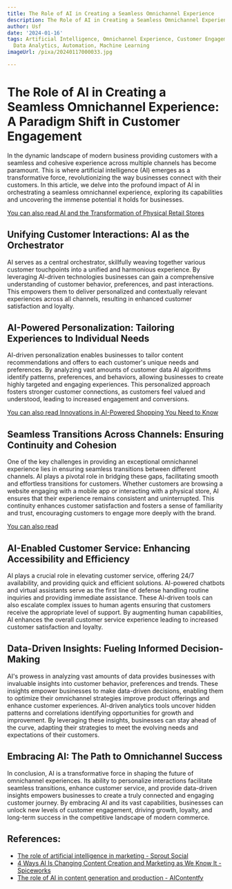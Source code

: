 ```yaml
---
title: The Role of AI in Creating a Seamless Omnichannel Experience
description: The Role of AI in Creating a Seamless Omnichannel Experience
author: Usf
date: '2024-01-16'
tags: Artificial Intelligence, Omnichannel Experience, Customer Engagement, Personalization,
  Data Analytics, Automation, Machine Learning
imageUrl: /pixa/20240117000033.jpg

---
```

#  The Role of  AI in Creating a Seamless Omnichannel Experience:  A Paradigm  Shift in  Customer Engagement

In the dynamic landscape of modern business providing customers with a seamless and cohesive experience across multiple channels has become paramount.  This is where  artificial intelligence (AI) emerges as a transformative force, revolutionizing the way businesses connect with their customers. In this article, we delve  into the profound impact of AI in orchestrating a seamless omnichannel experience, exploring  its capabilities and uncovering the immense potential it holds for businesses.

[You can also read  AI and the Transformation of Physical Retail Stores](AI%20and%20the%20Transformation%20of%20Physical%20Retail%20Stores)


## Unifying Customer Interactions: AI  as the Orchestrator

AI serves as a central orchestrator, skillfully weaving together various customer touchpoints into a unified and harmonious experience. By leveraging  AI-driven  technologies businesses can gain  a comprehensive understanding of  customer behavior, preferences, and past interactions.  This empowers them to deliver personalized and contextually relevant experiences across all channels, resulting in enhanced customer satisfaction and loyalty.

## AI-Powered Personalization: Tailoring Experiences to Individual Needs

AI-driven personalization enables  businesses to tailor content recommendations and offers to each customer's unique needs and preferences. By analyzing vast amounts of customer data AI algorithms  identify patterns, preferences, and behaviors, allowing businesses to  create highly targeted and engaging experiences. This personalized  approach  fosters stronger customer connections,  as customers feel valued and understood, leading to increased engagement and conversions.

[You can also read Innovations in AI-Powered Shopping You Need to Know](Innovations%20in%20AI-Powered%20Shopping%20You%20Need%20to%20Know)


## Seamless Transitions Across Channels: Ensuring Continuity and Cohesion

One of  the key challenges in providing an exceptional omnichannel experience lies in  ensuring seamless transitions between different channels. AI plays a pivotal role in bridging these  gaps,  facilitating smooth and effortless  transitions for  customers. Whether customers  are browsing  a  website engaging with a mobile app or interacting with  a physical store, AI ensures that their experience remains consistent and uninterrupted. This continuity  enhances customer satisfaction and fosters  a sense of  familiarity and trust, encouraging customers to engage more deeply with the brand.

[You can also read ]()


## AI-Enabled Customer Service: Enhancing Accessibility and Efficiency

AI  plays a crucial  role in elevating customer service,  offering 24/7 availability, and  providing quick and efficient solutions. AI-powered chatbots and virtual assistants serve as the first line of defense handling routine inquiries and providing immediate assistance. These AI-driven tools can also escalate complex issues to  human agents ensuring that customers receive the appropriate level of support. By augmenting human capabilities, AI enhances the  overall customer service experience leading to increased customer satisfaction and  loyalty.

## Data-Driven Insights: Fueling Informed Decision-Making

AI's prowess in analyzing vast amounts of data provides businesses with invaluable insights into customer behavior, preferences and trends.  These insights empower businesses to  make data-driven decisions, enabling them  to optimize  their  omnichannel  strategies improve product offerings and enhance customer experiences. AI-driven analytics tools uncover  hidden patterns and correlations identifying opportunities for growth and improvement. By leveraging these insights, businesses  can stay ahead of the curve, adapting their strategies to meet the evolving needs and expectations of their customers.

## Embracing AI: The Path to Omnichannel Success

In  conclusion, AI is a transformative force in shaping  the future of omnichannel experiences. Its ability to personalize interactions facilitate seamless transitions, enhance customer service, and provide data-driven insights empowers businesses to create a truly connected and engaging  customer journey. By embracing AI and  its vast  capabilities, businesses can unlock new levels of customer engagement, driving growth, loyalty, and long-term success in the competitive landscape  of modern commerce.

## References:
- [The role of artificial intelligence in marketing - Sprout Social](https://sproutsocial.com/insights/ai-marketing/)
- [4 Ways AI Is Changing Content Creation and Marketing as We Know It - Spiceworks](https://www.spiceworks.com/marketing/ai-in-marketing/articles/leveraging-ai-for-content-creation/amp/)
- [The role of AI in content generation and production - AIContentfy](https://aicontentfy.com/en/blog/role-of-ai-in-content-generation-and-production)
